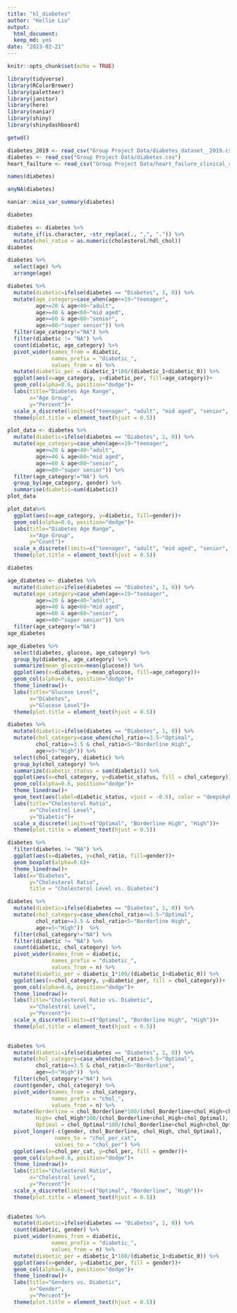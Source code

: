 ```yaml
---
title: "kl_diabetes"
author: "Kellie Liu"
output: 
  html_document:
  keep_md: yes
date: "2023-02-21"
---
```


```r
knitr::opts_chunk$set(echo = TRUE)
```

```r
library(tidyverse)
library(RColorBrewer)
library(paletteer)
library(janitor)
library(here)
library(naniar)
library(shiny)
library(shinydashboard)
```


```r
getwd()
```
```r
diabetes_2019 <- read_csv("Group Project Data/diabetes_dataset__2019.csv") %>% clean_names()
diabetes <- read_csv("Group Project Data/diabetes.csv")
heart_failture <- read_csv("Group Project Data/heart_failure_clinical_records_dataset.csv")
```
```r
names(diabetes)
```

```r
anyNA(diabetes)
```
```r
naniar::miss_var_summary(diabetes)
```
```r
diabetes
```

```r
diabetes <- diabetes %>% 
  mutate_if(is.character, ~str_replace(., ",", ".")) %>%
  mutate(chol_ratio = as.numeric(cholesterol/hdl_chol))
diabetes
```


```r
diabetes %>%
  select(age) %>% 
  arrange(age)
```

```r
diabetes %>% 
  mutate(diabetic=ifelse(diabetes == "Diabetes", 1, 0)) %>% 
  mutate(age_category=case_when(age<=19~"teenager",
         age>=20 & age<40~"adult",
         age>=40 & age<60~"mid aged",
         age>=60 & age<80~"senior",
         age>=80~"super senior")) %>%  
  filter(age_category!="NA") %>%  
  filter(diabetic != "NA") %>% 
  count(diabetic, age_category) %>% 
  pivot_wider(names_from = diabetic,
              names_prefix = "diabetic_",
              values_from = n) %>% 
  mutate(diabetic_per = diabetic_1*100/(diabetic_1+diabetic_0)) %>% 
  ggplot(aes(x=age_category, y=diabetic_per, fill=age_category))+
  geom_col(alpha=0.6, position="dodge")+
  labs(title="Diabetes Age Range",
       x="Age Group",
       y="Percent")+
  scale_x_discrete(limits=c("teenager", "adult", "mid aged", "senior", "super senior"))+
  theme(plot.title = element_text(hjust = 0.5))
```

```r
plot_data <- diabetes %>% 
  mutate(diabetic=ifelse(diabetes == "Diabetes", 1, 0)) %>% 
  mutate(age_category=case_when(age<=19~"teenager",
         age>=20 & age<40~"adult",
         age>=40 & age<60~"mid aged",
         age>=60 & age<80~"senior",
         age>=80~"super senior")) %>%  
  filter(age_category!="NA") %>% 
  group_by(age_category, gender) %>% 
  summarise(diabetic=sum(diabetic))
plot_data
```
```r
plot_data%>% 
  ggplot(aes(x=age_category, y=diabetic, fill=gender))+
  geom_col(alpha=0.6, position="dodge")+
  labs(title="Diabetes Age Range",
       x="Age Group",
       y="Count")+
  scale_x_discrete(limits=c("teenager", "adult", "mid aged", "senior", "super senior"))+
  theme(plot.title = element_text(hjust = 0.5))
```
```r
diabetes
```

```r
age_diabetes <- diabetes %>%
  mutate(diabetic=ifelse(diabetes == "Diabetes", 1, 0)) %>% 
  mutate(age_category=case_when(age<=19~"teenager",
         age>=20 & age<40~"adult",
         age>=40 & age<60~"mid aged",
         age>=60 & age<80~"senior",
         age>=80~"super senior")) %>%  
  filter(age_category!="NA")
age_diabetes
```

```r
age_diabetes %>%
  select(diabetes, glucose, age_category) %>% 
  group_by(diabetes, age_category) %>% 
  summarize(mean_glucose=mean(glucose)) %>% 
  ggplot(aes(x=diabetes, y=mean_glucose, fill=age_category))+
  geom_col(alpha=0.6, position="dodge")+
  theme_linedraw()+
  labs(title="Glucose Level",
       x="Diabetes",
       y="Glucose Level")+
  theme(plot.title = element_text(hjust = 0.5))
```

```r
diabetes %>% 
  mutate(diabetic=ifelse(diabetes == "Diabetes", 1, 0)) %>% 
  mutate(chol_category=case_when(chol_ratio<=3.5~"Optimal",
         chol_ratio>=3.5 & chol_ratio<5~"Borderline High",
         age>=5~"High")) %>%
  select(chol_category, diabetic) %>% 
  group_by(chol_category) %>% 
  summarize(diabetic_status = sum(diabetic)) %>% 
  ggplot(aes(x=chol_category, y=diabetic_status, fill = chol_category))+
  geom_col(alpha=0.6, position="dodge")+
  theme_linedraw()+
  geom_text(aes(label=diabetic_status, vjust = -0.5), color = "deepskyblue4")+
  labs(title="Cholesterol Ratio",
       x="Cholestrol Level",
       y="Diabetic")+
  scale_x_discrete(limits=c("Optimal", "Borderline High", "High"))+
  theme(plot.title = element_text(hjust = 0.5))
```

```r
diabetes %>% 
  filter(diabetes != "NA") %>% 
  ggplot(aes(x=diabetes, y=chol_ratio, fill=gender))+
  geom_boxplot(alpha=0.6)+
  theme_linedraw()+
  labs(x="Diabetes",
       y="Cholesterol Ratio",
       title = "Cholesterol Level vs. Diabetes")
```
```r
diabetes %>% 
  mutate(diabetic=ifelse(diabetes == "Diabetes", 1, 0)) %>% 
  mutate(chol_category=case_when(chol_ratio<=3.5~"Optimal",
         chol_ratio>=3.5 & chol_ratio<5~"Borderline High",
         age>=5~"High"))  %>%  
  filter(chol_category!="NA") %>%  
  filter(diabetic != "NA") %>% 
  count(diabetic, chol_category) %>% 
  pivot_wider(names_from = diabetic,
              names_prefix = "diabetic_",
              values_from = n) %>% 
  mutate(diabetic_per = diabetic_1*100/(diabetic_1+diabetic_0)) %>%
  ggplot(aes(x=chol_category, y=diabetic_per, fill = chol_category))+
  geom_col(alpha=0.6, position="dodge")+
  theme_linedraw()+
  labs(title="Cholesterol Ratio vs. Diabetic",
       x="Cholestrol Level",
       y="Percent")+
  scale_x_discrete(limits=c("Optimal", "Borderline High", "High"))+
  theme(plot.title = element_text(hjust = 0.5))
  
```
```r
diabetes %>% 
  mutate(diabetic=ifelse(diabetes == "Diabetes", 1, 0)) %>% 
  mutate(chol_category=case_when(chol_ratio<=3.5~"Optimal",
         chol_ratio>=3.5 & chol_ratio<5~"Borderline",
         age>=5~"High"))  %>%  
  filter(chol_category!="NA") %>% 
  count(gender, chol_category) %>% 
  pivot_wider(names_from = chol_category,
              names_prefix = "chol_",
              values_from = n) %>% 
  mutate(Borderline = chol_Borderline*100/(chol_Borderline+chol_High+chol_Optimal),
         High= chol_High*100/(chol_Borderline+chol_High+chol_Optimal),
         Optimal = chol_Optimal*100/(chol_Borderline+chol_High+chol_Optimal)) %>%
  pivot_longer(-c(gender, chol_Borderline, chol_High, chol_Optimal),
               names_to = "chol_per_cat",
               values_to = "chol_per") %>% 
  ggplot(aes(x=chol_per_cat, y=chol_per, fill = gender))+
  geom_col(alpha=0.6, position="dodge")+
  theme_linedraw()+
  labs(title="Cholesterol Ratio",
       x="Cholestrol Level",
       y="Percent")+
  scale_x_discrete(limits=c("Optimal", "Borderline", "High"))+
  theme(plot.title = element_text(hjust = 0.5))
  
```

```r
diabetes %>% 
  mutate(diabetic=ifelse(diabetes == "Diabetes", 1, 0)) %>% 
  count(diabetic, gender) %>%
  pivot_wider(names_from = diabetic,
              names_prefix = "diabetic_",
              values_from = n) %>%
  mutate(diabetic_per = diabetic_1*100/(diabetic_1+diabetic_0)) %>% 
  ggplot(aes(x=gender, y=diabetic_per, fill = gender))+
  geom_col(alpha=0.6, position="dodge")+
  theme_linedraw()+
  labs(title="Genders vs. Diabetic",
       x="Gender",
       y="Percent")+
  theme(plot.title = element_text(hjust = 0.5))
```

